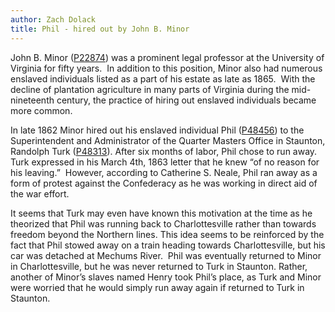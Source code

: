 ```yaml
---
author: Zach Dolack
title: Phil - hired out by John B. Minor
---
```

John B. Minor ([P22874](http://juel.iath.virginia.edu/public_person?person=22874)) was a prominent legal professor at the University of Virginia for fifty years.  In addition to this position, Minor also had numerous enslaved individuals listed as a part of his estate as late as 1865.  With the decline of plantation agriculture in many parts of Virginia during the mid-nineteenth century, the practice of hiring out enslaved individuals became more common.  

In late 1862 Minor hired out his enslaved individual Phil ([P48456](http://juel.iath.virginia.edu/public_person?person=48456)) to the Superintendent and Administrator of the Quarter Masters Office in Staunton, Randolph Turk ([P48313](http://juel.iath.virginia.edu/public_person?person=48313)). After six months of labor, Phil chose to run away. Turk expressed in his March 4th, 1863 letter that he knew “of no reason for his leaving.”  However, according to Catherine S. Neale, Phil ran away as a form of protest against the Confederacy as he was working in direct aid of the war effort.  

It seems that Turk may even have known this motivation at the time as he theorized that Phil was running back to Charlottesville rather than towards freedom beyond the Northern lines. This idea seems to be reinforced by the fact that Phil stowed away on a train heading towards Charlottesville, but his car was detached at Mechums River.  Phil was eventually returned to Minor in Charlottesville, but he was never returned to Turk in Staunton. Rather, another of Minor’s slaves named Henry took Phil’s place, as Turk and Minor were worried that he would simply run away again if returned to Turk in Staunton.